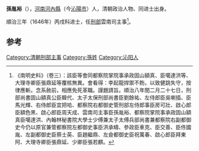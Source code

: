 '''孫胤裕'''（{{bd|?||?|}}），[[河南|河南]][[河内县_(中国)|河內縣]]（今[[沁陽市|沁陽市]]）人，清朝政治人物、同进士出身。

順治三年（1646年）丙戌科进士，任[[刑部|刑部]]雲南司主事<ref>《南明史料》（卷三）：該臣等會同都察院掌院事承政固山額真、臣噶達洪等、大理寺卿臣張鼎延等覆核無異。會看得：李起龍捍禦不飭，以致健跳失守，按律應斬。念系赦前，相應免死革職。謹題請旨。順治八年閏二月二十七日，刑部尚書固山額真公臣韓代、太子太保刑部尚書臣劉餘祐、左侍郎臣吳喇插、臣馬光輝、右侍郎臣宜把哈、都察院右都御史管刑部左侍郎事臣房可壯、啟心郎臣額色黑、啟心郎臣周天成、雲南司主事臣孫胤裕、都察院掌院事承政固山額真臣噶達洪、內翰林秘書院大學士少傅兼太子太傅兵部尚書兼都察院右副都御史今仍以原官兼管都察院左都御史事臣洪承疇、參政臣車克、臣交善、臣佟國胤、左副都御史臣蔡士英、臣趙繼鼎、左僉都御史臣祝萬春、啟心郎臣拜東阿、大理寺卿臣張鼎延、少卿臣張若麒。</ref>。

==参考==
{{reflist}}
{{清朝人物小作品}}
{{順治三年丙戌科殿試金榜}}
{{DEFAULTSORT:Sun孫}}
[[Category:清朝刑部主事|Category:清朝刑部主事]]
[[Category:孫姓|Category:孫姓]]
[[Category:沁阳人|Category:沁阳人]]